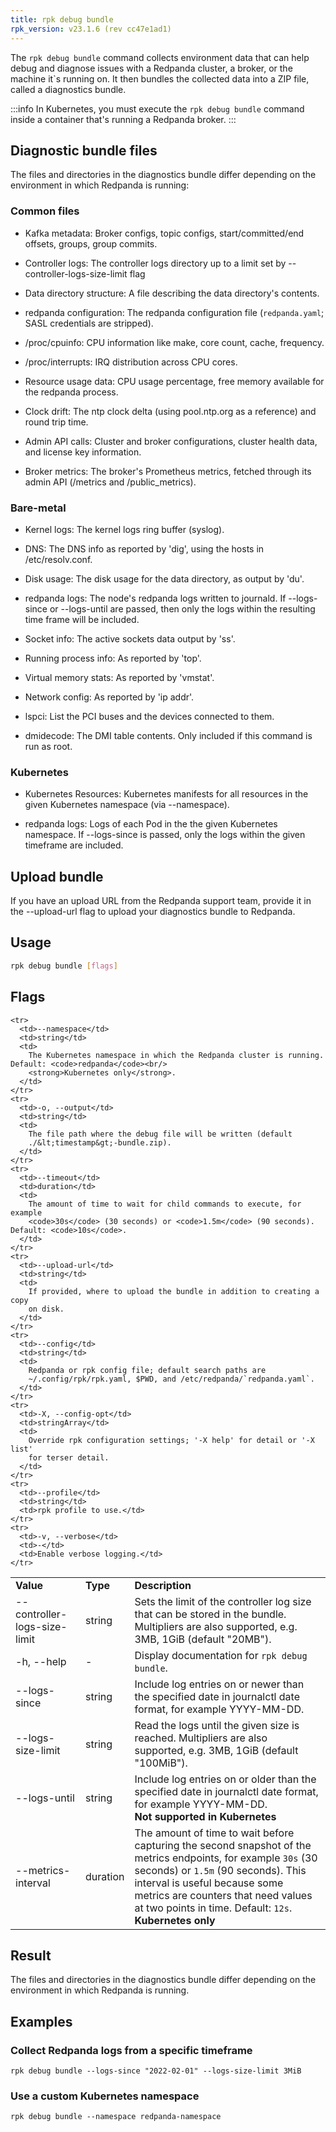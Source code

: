 ```yaml
---
title: rpk debug bundle
rpk_version: v23.1.6 (rev cc47e1ad1)
---
```


<head>
  <meta name="title" content="rpk debug bundle| Redpanda Docs" />
  <meta name="description" content="The rpk debug bundle command generates a diagnostics bundle for troubleshooting Redpanda deployments." />
  <link rel="canonical" href="https://docs.redpanda.com/docs/reference/rpk/rpk-debug/rpk-debug-bundle/" />
</head>



The `rpk debug bundle` command collects environment data that can help debug and diagnose issues with a Redpanda cluster, a broker, or the machine it`s running on. It
then bundles the collected data into a ZIP file, called a diagnostics bundle.


:::info
In Kubernetes, you must execute the `rpk debug bundle` command inside a container that's running a Redpanda broker.
:::

## Diagnostic bundle files

The files and directories in the diagnostics bundle differ depending on the
environment in which Redpanda is running:

### Common files

- Kafka metadata: Broker configs, topic configs, start/committed/end offsets,
  groups, group commits.

- Controller logs: The controller logs directory up to a limit set by
  --controller-logs-size-limit flag

- Data directory structure: A file describing the data directory's contents.

- redpanda configuration: The redpanda configuration file (`redpanda.yaml`;
  SASL credentials are stripped).

- /proc/cpuinfo: CPU information like make, core count, cache, frequency.

- /proc/interrupts: IRQ distribution across CPU cores.

- Resource usage data: CPU usage percentage, free memory available for the
  redpanda process.

- Clock drift: The ntp clock delta (using pool.ntp.org as a reference) and round
  trip time.

- Admin API calls: Cluster and broker configurations, cluster health data, and
  license key information.

- Broker metrics: The broker's Prometheus metrics, fetched through its
  admin API (/metrics and /public_metrics).

### Bare-metal

- Kernel logs: The kernel logs ring buffer (syslog).

- DNS: The DNS info as reported by 'dig', using the hosts in
  /etc/resolv.conf.

- Disk usage: The disk usage for the data directory, as output by 'du'.

- redpanda logs: The node's redpanda logs written to journald. If --logs-since
  or --logs-until are passed, then only the logs within the resulting time frame
  will be included.

- Socket info: The active sockets data output by 'ss'.

- Running process info: As reported by 'top'.

- Virtual memory stats: As reported by 'vmstat'.

- Network config: As reported by 'ip addr'.

- lspci: List the PCI buses and the devices connected to them.

- dmidecode: The DMI table contents. Only included if this command is run
  as root.

### Kubernetes

- Kubernetes Resources: Kubernetes manifests for all resources in the given
  Kubernetes namespace (via --namespace).

- redpanda logs: Logs of each Pod in the the given Kubernetes namespace. If
  --logs-since is passed, only the logs within the given timeframe are
  included.

## Upload bundle

If you have an upload URL from the Redpanda support team, provide it in the
--upload-url flag to upload your diagnostics bundle to Redpanda.

## Usage

```bash
rpk debug bundle [flags]
```

## Flags

<table>
  <tbody>
    <tr>
      <td>
        <strong>Value</strong>
      </td>
      <td>
        <strong>Type</strong>
      </td>
      <td>
        <strong>Description</strong>
      </td>
    </tr>
    <tr>
      <td>--controller-logs-size-limit</td>
      <td>string</td>
      <td>
        Sets the limit of the controller log size that can be stored in the
        bundle. Multipliers are also supported, e.g. 3MB, 1GiB (default "20MB").
      </td>
    </tr>
    <tr>
      <td>-h, --help</td>
      <td>-</td>
      <td> Display documentation for <code>rpk debug bundle</code>.</td>
    </tr>
    <tr>
      <td>--logs-since</td>
      <td>string</td>
      <td>
        Include log entries on or newer than the specified date in journalctl
        date format, for example YYYY-MM-DD.
      </td>
    </tr>
    <tr>
      <td>--logs-size-limit</td>
      <td>string</td>
      <td>
        Read the logs until the given size is reached. Multipliers are also
        supported, e.g. 3MB, 1GiB (default "100MiB").
      </td>
    </tr>
    <tr>
      <td>--logs-until</td>
      <td>string</td>
      <td>
        Include log entries on or older than the specified date in journalctl
        date format, for example YYYY-MM-DD.<br/>
        <strong>Not supported in Kubernetes</strong>
      </td>
    </tr>
   <tr>
      <td>--metrics-interval</td>
      <td>duration</td>
      <td>
        The amount of time to wait before capturing the second snapshot of the metrics endpoints, for example 
        <code>30s</code> (30 seconds) or <code>1.5m</code> (90 seconds).
        This interval is useful because some metrics are counters that need values at two points in time. Default: <code>12s</code>.<br/>
        <strong>Kubernetes only</strong>
      </td>
    </tr>
    
    <tr>
      <td>--namespace</td>
      <td>string</td>
      <td>
        The Kubernetes namespace in which the Redpanda cluster is running. Default: <code>redpanda</code><br/>
        <strong>Kubernetes only</strong>.
      </td>
    </tr>
    <tr>
      <td>-o, --output</td>
      <td>string</td>
      <td>
        The file path where the debug file will be written (default
        ./&lt;timestamp&gt;-bundle.zip).
      </td>
    </tr>
    <tr>
      <td>--timeout</td>
      <td>duration</td>
      <td>
        The amount of time to wait for child commands to execute, for example 
        <code>30s</code> (30 seconds) or <code>1.5m</code> (90 seconds). Default: <code>10s</code>.
      </td>
    </tr>
    <tr>
      <td>--upload-url</td>
      <td>string</td>
      <td>
        If provided, where to upload the bundle in addition to creating a copy
        on disk.
      </td>
    </tr>
    <tr>
      <td>--config</td>
      <td>string</td>
      <td>
        Redpanda or rpk config file; default search paths are
        ~/.config/rpk/rpk.yaml, $PWD, and /etc/redpanda/`redpanda.yaml`.
      </td>
    </tr>
    <tr>
      <td>-X, --config-opt</td>
      <td>stringArray</td>
      <td>
        Override rpk configuration settings; '-X help' for detail or '-X list'
        for terser detail.
      </td>
    </tr>
    <tr>
      <td>--profile</td>
      <td>string</td>
      <td>rpk profile to use.</td>
    </tr>
    <tr>
      <td>-v, --verbose</td>
      <td>-</td>
      <td>Enable verbose logging.</td>
    </tr>
  </tbody>
</table>

## Result

The files and directories in the diagnostics bundle differ depending on the environment in which Redpanda is running.

<Tabs groupId="platforms">
<TabItem value="linux" label="Linux" default>

<BundleContentsLinux/>

</TabItem>
<TabItem value="kubernetes" label="Kubernetes" default>

<BundleContentsK8s/>

</TabItem>
</Tabs>

## Examples

### Collect Redpanda logs from a specific timeframe

```
rpk debug bundle --logs-since "2022-02-01" --logs-size-limit 3MiB
```

### Use a custom Kubernetes namespace

```
rpk debug bundle --namespace redpanda-namespace
```
